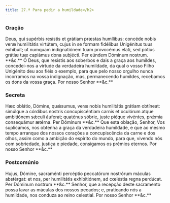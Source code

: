 ```yaml
---
title: 27.ª Para pedir a humildade</h2>
---
```


### Oração

<div class="side-by-side not-content">
  <span class="text-justify">
    Deus, qui supérbis resístis et grátiam præstas humílibus: concéde nobis veræ
    humilitátis virtútem, cujus in se formam fidélibus Unigénitus tuus exhíbuit;
    ut numquam indignatiónem tuam provocémus elati, sed pótius grátiæ tuæ
    capiámus dona subjécti. Per eúndem Dóminum nostrum. **&c.**
  </span>
  <span class="text-justify">
    Ó Deus, que resistis aos soberbos e dais a graça aos humildes, concedei-nos
    a virtude da verdadeira humildade, da qual o vosso Filho Unigénito deu aos
    fiéis o exemplo, para que pelo nosso orgulho nunca incorramos na vossa
    indignação, mas, permanecendo humildes, recebamos os dons da vossa graça.
    Por nosso Senhor **&c.**
  </span>
</div>

### Secreta

<div class="side-by-side not-content">
  <span class="text-justify">
    Hæc oblátio, Dómine, quǽsumus, veræ nobis humilitátis grátiam obtíneat:
    simúlque a córdibus nostris concupiscéntiam carnis et oculórum atque
    ambitiónem sǽculi áuferat; quaténus sóbrie, juste piéque vivéntes, prǽmia
    consequámur ætérna. Per Dóminum **&c.**
  </span>
  <span class="text-justify">
    Que esta oblação, Senhor, Vos suplicamos, nos obtenha a graça da verdadeira
    humildade, e que ao mesmo tempo arranque dos nossos corações a
    concupiscência da carne e dos olhos, assim como a ambição do espírito do
    mundo, para que, vivendo nós com sobriedade, justiça e piedade, consigamos
    os prémios eternos. Por nosso Senhor **&c.**
  </span>
</div>

### Postcomúnio

<div class="side-by-side not-content">
  <span class="text-justify">
    Hujus, Dómine, sacraménti percéptio peccatórum nostrórum máculas abstérgat:
    et nos, per humilitátis exhibitiónem, ad cœléstia regna perdúcat. Per
    Dóminum nostrum **&c.**
  </span>
  <span class="text-justify">
    Senhor, que a recepção deste sacramento possa lavar as máculas dos nossos
    pecados; e, praticando nós a humildade, nos conduza ao reino celestial. Por
    nosso Senhor **&c.**
  </span>
</div>
